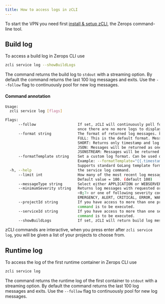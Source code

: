 ```yaml
---
title: How to access logs in zCLI
---
```


To start the VPN you need first [install & setup zCLI](/references/cli), the Zerops command-line tool.

## Build log
To access a build log in Zerops CLI use
```sh
zcli service log --showBuildLogs
```

The command returns the build log to `stdout` with a streaming option. By default the command returns the last 100 log messages and exits. Use the `--follow` flag to continuously pool for new log messages.

#### Command annotation
```sh
Usage:
  zcli service log [flags]

Flags:
      --follow                   If set, zCLI will continuously poll for new log messages. By default, the command will exit
                                 once there are no more logs to display. To exit from this mode, use Control-C.
      --format string            The format of returned log messages. Following formats are supported:
                                 FULL: This is the default format. Messages will be returned in the complete Syslog format.
                                 SHORT: Returns only timestamp and log message.
                                 JSON: Messages will be returned as one JSON object.
                                 JSONSTREAM: Messages will be returned as stream of JSON objects. (default "FULL")
      --formatTemplate string    Set a custom log format. Can be used only with --format=FULL.
                                 Example: --formatTemplate="{{.timestamp}} {{.severity}} {{.facility}} {{.message}}".
                                 Supports standard GoLang template format and functions.
  -h, --help                     the service log command.
      --limit int                How many of the most recent log messages will be returned. Allowed interval is <1;1000>.
                                 Default value = 100. (default 100)
      --messageType string       Select either APPLICATION or WEBSERVER log messages to be returned. Default value = APPLICATION. (default "APPLICATION")
      --minimumSeverity string   Returns log messages with requested or higher severity. Set either severity number in the interval
                                 <0;7> or one of following severity codes:
                                 EMERGENCY, ALERT, CRITICAL, ERROR, WARNING, NOTICE, INFORMATIONAL, DEBUG.
      --projectId string         If you have access to more than one project, you must specify the project ID for which the
                                 command is to be executed.
      --serviceId string         If you have access to more than one service, you must specify the service ID for which the
                                 command is to be executed.
      --showBuildLogs            If set, zCLI will return build log messages instead of runtime log messages.
```                                       

zCLI commands are interactive, when you press enter after `zcli service log`, you will be given a list of your projects to choose from.

## Runtime log
To access the log of the first runtime container in Zerops CLI use
```sh
zcli service log
```

The command returns the runtime log of the first container to `stdout` with a streaming option. By default the command returns the last 100 log messages and exits. Use the `--follow` flag to continuously pool for new log messages.